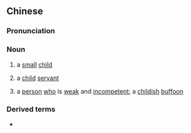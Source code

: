 {{also|竖子}}
==Chinese==
{{zh-forms|s=竖子}}

===Pronunciation===
{{zh-pron
|m=shùzǐ
|c=syu6 zi2
|cat=n
}}

===Noun===
{{zh-noun}}

# {{lb|zh|literary}} a [[small]] [[child]]
# {{lb|zh|literary}} a [[child]] [[servant]]
# {{lb|zh|literary}} a [[person]] [[who]] is [[weak]] and [[incompetent]]; a [[childish]] [[buffoon]]

===Derived terms===
* {{zh-l|豎子不足與謀}}
